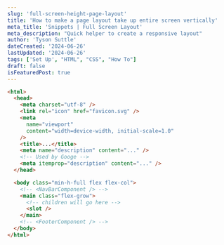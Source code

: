 ```yaml
---
slug: 'full-screen-height-page-layout'
title: 'How to make a page layout take up entire screen vertically'
meta_title: 'Snippets | Full Screen Layout'
meta_description: "Quick helper to create a responsive layout"
author: 'Tyson Suttle'
dateCreated: '2024-06-26'
lastUpdated: '2024-06-26'
tags: ['Set Up', "HTML", "CSS", "How To"]
draft: false
isFeaturedPost: true
---
```



```html
<html>
  <head> 
    <meta charset="utf-8" />
    <link rel="icon" href="favicon.svg" />
    <meta
      name="viewport"
      content="width=device-width, initial-scale=1.0"
    />
    <title>...</title> 
    <meta name="description" content="..." />
    <!-- Used by Googe -->
    <meta itemprop="description" content="..." />
  </head>

  <body class="min-h-full flex flex-col">
    <!-- <NavBarComponent /> -->
    <main class="flex-grow">
      <!-- children will go here -->
      <slot />
    </main>
    <!-- <FooterComponent /> -->
  </body>
</html>
```